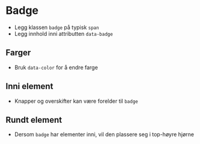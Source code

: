 
<Meta of={stories} />

# Badge
- Legg klassen `badge` på typisk `span`
- Legg innhold inni attributten `data-badge`
<Canvas of={stories.Default} />

## Farger
- Bruk `data-color` for å endre farge
<Canvas of={stories.Color} />

## Inni element
- Knapper og overskifter kan være forelder til `badge`
<Canvas of={stories.InElement} />

## Rundt element
- Dersom `badge` har elementer inni, vil den plassere seg i top-høyre hjørne 
<Canvas of={stories.WithPosition} />

<CssVariables component="badge" />